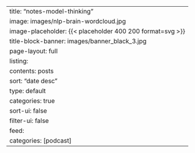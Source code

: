 ---
title: "notes-model-thinking"
image: images/nlp-brain-wordcloud.jpg
image-placeholder: {{< placeholder 400 200 format=svg >}}
title-block-banner: images/banner_black_3.jpg
page-layout: full
listing:
  contents: posts
  sort: "date desc"
  type: default
  categories: true
  sort-ui: false
  filter-ui: false
  feed:
    categories: [podcast]
---